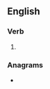 ==English==

===Verb===
{{head|en|present participle}}

# {{present participle of|reline|lang=en|nocat=1}}

===Anagrams===
* {{anagrams|en|a=egiilnnr|Lininger|lingerin'}}